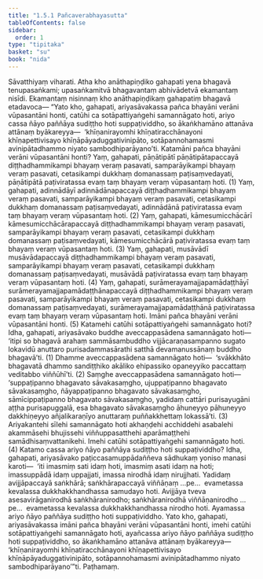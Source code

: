 ```yaml
---
title: "1.5.1 Pañcaverabhayasutta"
tableOfContents: false
sidebar:
  order: 1
type: "tipitaka"
basket: "su"
book: "nida"
---
```



<DynamicBreadcrumb />

<Division number="41" book="nida" bookNo="12" page="297">

<Paragraph number="293" book="nida">
Sāvatthiyaṃ viharati. Atha kho anāthapiṇḍiko gahapati yena bhagavā tenupasaṅkami; upasaṅkamitvā bhagavantaṃ abhivādetvā ekamantaṃ nisīdi. Ekamantaṃ nisinnaṃ kho anāthapiṇḍikaṃ gahapatiṃ bhagavā etadavoca—
</Paragraph>

<Paragraph number="294" book="nida">
“Yato kho, gahapati, ariyasāvakassa pañca bhayāni verāni vūpasantāni honti, catūhi ca sotāpattiyaṅgehi samannāgato hoti, ariyo cassa ñāyo paññāya sudiṭṭho hoti suppaṭividdho, so ākaṅkhamāno attanāva attānaṃ byākareyya—  ‘khīṇanirayomhi khīṇatiracchānayoni khīṇapettivisayo khīṇāpāyaduggativinipāto, sotāpannohamasmi avinipātadhammo niyato sambodhiparāyano’ti.
</Paragraph>

<Paragraph number="295" book="nida">
Katamāni pañca bhayāni verāni vūpasantāni honti? Yaṃ, gahapati, pāṇātipātī pāṇātipātapaccayā diṭṭhadhammikampi bhayaṃ veraṃ pasavati, samparāyikampi bhayaṃ veraṃ pasavati, cetasikampi dukkhaṃ domanassaṃ paṭisaṃvedayati, pāṇātipātā paṭiviratassa evaṃ taṃ bhayaṃ veraṃ vūpasantaṃ hoti. (1)
</Paragraph>

<Paragraph number="296" book="nida">
Yaṃ, gahapati, adinnādāyī adinnādānapaccayā diṭṭhadhammikampi bhayaṃ veraṃ pasavati, samparāyikampi bhayaṃ veraṃ pasavati, cetasikampi dukkhaṃ domanassaṃ paṭisaṃvedayati, adinnādānā paṭiviratassa evaṃ taṃ bhayaṃ veraṃ vūpasantaṃ hoti. (2)
</Paragraph>

<Paragraph number="297" book="nida">
Yaṃ, gahapati, kāmesumicchācārī kāmesumicchācārapaccayā diṭṭhadhammikampi bhayaṃ veraṃ pasavati, samparāyikampi bhayaṃ veraṃ pasavati, cetasikampi dukkhaṃ domanassaṃ paṭisaṃvedayati, kāmesumicchācārā paṭiviratassa evaṃ taṃ bhayaṃ veraṃ vūpasantaṃ hoti. (3)
</Paragraph>

<Paragraph number="298" book="nida">
Yaṃ, gahapati, musāvādī musāvādapaccayā diṭṭhadhammikampi bhayaṃ veraṃ pasavati, samparāyikampi bhayaṃ veraṃ pasavati, cetasikampi dukkhaṃ domanassaṃ paṭisaṃvedayati, musāvādā paṭiviratassa evaṃ taṃ bhayaṃ veraṃ vūpasantaṃ hoti. (4)
</Paragraph>

<Paragraph number="299" book="nida">
Yaṃ, gahapati, surāmerayamajjapamādaṭṭhāyī surāmerayamajjapamādaṭṭhānapaccayā diṭṭhadhammikampi bhayaṃ veraṃ pasavati, samparāyikampi bhayaṃ veraṃ pasavati, cetasikampi dukkhaṃ domanassaṃ paṭisaṃvedayati, surāmerayamajjapamādaṭṭhānā paṭiviratassa evaṃ taṃ bhayaṃ veraṃ vūpasantaṃ hoti. Imāni pañca bhayāni verāni vūpasantāni honti. (5)
</Paragraph>

<Paragraph number="300" book="nida">
Katamehi catūhi sotāpattiyaṅgehi samannāgato hoti? Idha, gahapati, ariyasāvako buddhe aveccappasādena samannāgato hoti—  ‘itipi so bhagavā arahaṃ sammāsambuddho vijjācaraṇasampanno sugato lokavidū anuttaro purisadammasārathi satthā devamanussānaṃ buddho bhagavā’ti. (1)
</Paragraph>

<Paragraph number="301" book="nida">
Dhamme aveccappasādena samannāgato hoti—  ‘svākkhāto bhagavatā dhammo sandiṭṭhiko akāliko ehipassiko opaneyyiko paccattaṃ veditabbo viññūhī’ti. (2)
</Paragraph>

<Paragraph number="302" book="nida">
Saṃghe aveccappasādena samannāgato hoti—  ‘suppaṭipanno bhagavato sāvakasaṃgho, ujuppaṭipanno bhagavato sāvakasaṃgho, ñāyappaṭipanno bhagavato sāvakasaṃgho, sāmīcippaṭipanno bhagavato sāvakasaṃgho, yadidaṃ cattāri purisayugāni aṭṭha purisapuggalā, esa bhagavato sāvakasaṃgho āhuneyyo pāhuneyyo dakkhiṇeyyo añjalikaraṇīyo anuttaraṃ puññakkhettaṃ lokassā’ti. (3)
</Paragraph>

<Paragraph number="303" book="nida">
Ariyakantehi sīlehi samannāgato hoti akhaṇḍehi acchiddehi asabalehi akammāsehi bhujissehi viññuppasatthehi aparāmaṭṭhehi samādhisaṃvattanikehi. Imehi catūhi sotāpattiyaṅgehi samannāgato hoti. (4)
</Paragraph>

<Paragraph number="304" book="nida">
Katamo cassa ariyo ñāyo paññāya sudiṭṭho hoti suppaṭividdho? Idha, gahapati, ariyasāvako paṭiccasamuppādaññeva sādhukaṃ yoniso manasi karoti—  ‘iti imasmiṃ sati idaṃ hoti, imasmiṃ asati idaṃ na hoti; imassuppādā idaṃ uppajjati, imassa nirodhā idaṃ nirujjhati. Yadidaṃ avijjāpaccayā saṅkhārā; saṅkhārapaccayā viññāṇaṃ …pe…  evametassa kevalassa dukkhakkhandhassa samudayo hoti. Avijjāya tveva asesavirāganirodhā saṅkhāranirodho; saṅkhāranirodhā viññāṇanirodho …pe…  evametassa kevalassa dukkhakkhandhassa nirodho hoti. Ayamassa ariyo ñāyo paññāya sudiṭṭho hoti suppaṭividdho.
</Paragraph>

<Paragraph number="305" book="nida">
Yato kho, gahapati, ariyasāvakassa imāni pañca bhayāni verāni vūpasantāni honti, imehi catūhi sotāpattiyaṅgehi samannāgato hoti, ayañcassa ariyo ñāyo paññāya sudiṭṭho hoti suppaṭividdho, so ākaṅkhamāno attanāva attānaṃ byākareyya—  ‘khīṇanirayomhi khīṇatiracchānayoni khīṇapettivisayo khīṇāpāyaduggativinipāto, sotāpannohamasmi avinipātadhammo niyato sambodhiparāyano’”ti.

</Paragraph>
</Division>

<Paragraph number="306" type="center" book="nida">
Paṭhamaṃ.
</Paragraph>